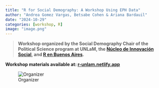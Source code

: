 ```yaml
---
title: "R for Social Demography: A Workshop Using EPH Data"  
author: "Andrea Gomez Vargas, Betsabe Cohen & Ariana Bardauil"  
date: "2024-10-29"  
categories: [workshop, R]  
image: "image.png"  
---
```


> **Workshop organized by the Social Demography Chair of the Political Science program at UNLaM, the [Núcleo de Innovación Social](https://www.nucleodeinnovacion.com/), and [R en Buenos Aires](https://renbaires.github.io/).**

**Workshop materials available at: [r-unlam.netlify.app](https://r-unlam.netlify.app/)**


![Organizer](taller.jpg){fig-align="center"}
